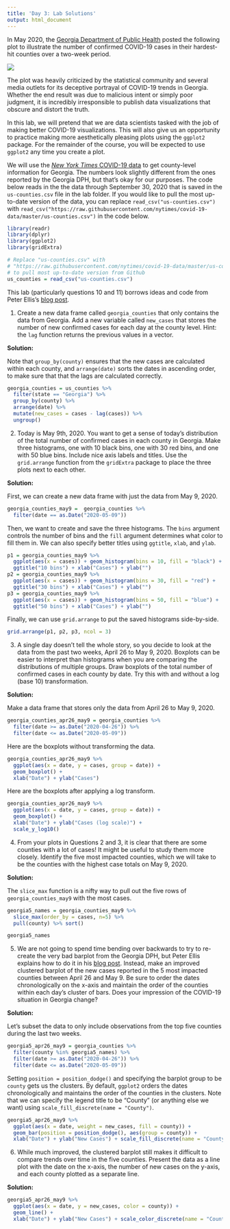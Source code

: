 ---
title: 'Day 3: Lab Solutions'
output: html_document
---

In May 2020, the [Georgia Department of Public Health](https://dph.georgia.gov/covid-19-daily-status-report) posted the following plot to illustrate the number of confirmed COVID-19 cases in their hardest-hit counties over a two-week period. 

![](georgia_dph_bad.png)

The plot was heavily criticized by the statistical community and several media outlets for its deceptive portrayal of COVID-19 trends in Georgia. Whether the end result was due to malicious intent or simply poor judgment, it is incredibly irresponsible to publish data visualizations that obscure and distort the truth. 

In this lab, we will pretend that we are data scientists tasked with the job of making better COVID-19 visualizations. This will also give us an opportunity to practice making more aesthetically pleasing plots using the `ggplot2` package. For the remainder of the course, you will be expected to use `ggplot2` any time you create a plot.

We will use the [*New York Times* COVID-19 data](https://github.com/nytimes/covid-19-data) to get county-level information for Georgia. The numbers look slightly different from the ones reported by the Georgia DPH, but that's okay for our purposes. The code below reads in the the data through September 30, 2020 that is saved in the `us-counties.csv` file in the lab folder. If you would like to pull the most up-to-date version of the data, you can replace `read_csv("us-counties.csv")` with `read_csv("https://raw.githubusercontent.com/nytimes/covid-19-data/master/us-counties.csv")` in the code below. 

```{r, message=FALSE, warning=FALSE}
library(readr)
library(dplyr)
library(ggplot2)
library(gridExtra)

# Replace "us-counties.csv" with 
# "https://raw.githubusercontent.com/nytimes/covid-19-data/master/us-counties.csv"
# to pull most up-to-date version from Github
us_counties = read_csv("us-counties.csv")
```

This lab (particularly questions 10 and 11) borrows ideas and code from Peter Ellis's [blog post](http://freerangestats.info/blog/2020/05/23/ordering-in-bar-charts). 


1. Create a new data frame called `georgia_counties` that only contains the data from Georgia. Add a new variable called `new_cases` that stores the number of new confirmed cases for each day at the county level. Hint: the `lag` function returns the previous values in a vector. 

**Solution:** 

Note that `group_by(county)` ensures that the new cases are calculated within each county, and `arrange(date)` sorts the dates in ascending order, to make sure that that the lags are calculated correctly. 

```{r}
georgia_counties = us_counties %>%
  filter(state == "Georgia") %>%
  group_by(county) %>%
  arrange(date) %>%
  mutate(new_cases = cases - lag(cases)) %>% 
  ungroup()
```


2. Today is May 9th, 2020. You want to get a sense of today's distribution of the total number of confirmed cases in each county in Georgia. Make three histograms, one with 10 black bins, one with 30 red bins, and one with 50 blue bins. Include nice axis labels and titles. Use the `grid.arrange` function from the `gridExtra` package to place the three plots next to each other. 

**Solution:** 

First, we can create a new data frame with just the data from May 9, 2020. 

```{r}
georgia_counties_may9 =  georgia_counties %>% 
  filter(date == as.Date("2020-05-09"))
```

Then, we want to create and save the three histograms. The `bins` argument controls the number of bins and the `fill` argument determines what color to fill them in. We can also specify better titles using `ggtitle`, `xlab`, and `ylab`. 

```{r}
p1 = georgia_counties_may9 %>% 
  ggplot(aes(x = cases)) + geom_histogram(bins = 10, fill = "black") + 
  ggtitle("10 bins") + xlab("Cases") + ylab("")
p2 = georgia_counties_may9 %>% 
  ggplot(aes(x = cases)) + geom_histogram(bins = 30, fill = "red") + 
  ggtitle("30 bins") + xlab("Cases") + ylab("")
p3 = georgia_counties_may9 %>% 
  ggplot(aes(x = cases)) + geom_histogram(bins = 50, fill = "blue") + 
  ggtitle("50 bins") + xlab("Cases") + ylab("")
```

Finally, we can use `grid.arrange` to put the saved histograms side-by-side. 

```{r}
grid.arrange(p1, p2, p3, ncol = 3)
```


3. A single day doesn't tell the whole story, so you decide to look at the data from the past two weeks, April 26 to May 9, 2020. Boxplots can be easier to interpret than histograms when you are comparing the distributions of multiple groups. Draw boxplots of the total number of confirmed cases in each county by date. Try this with and without a log (base 10) transformation. 

**Solution:** 

Make a data frame that stores only the data from April 26 to May 9, 2020. 

```{r}
georgia_counties_apr26_may9 = georgia_counties %>% 
  filter(date >= as.Date("2020-04-26")) %>%
  filter(date <= as.Date("2020-05-09"))
```

Here are the boxplots without transforming the data. 

```{r}
georgia_counties_apr26_may9 %>% 
  ggplot(aes(x = date, y = cases, group = date)) + 
  geom_boxplot() + 
  xlab("Date") + ylab("Cases")
```

Here are the boxplots after applying a log transform. 

```{r}
georgia_counties_apr26_may9 %>% 
  ggplot(aes(x = date, y = cases, group = date)) + 
  geom_boxplot() + 
  xlab("Date") + ylab("Cases (log scale)") + 
  scale_y_log10()
```


4. From your plots in Questions 2 and 3, it is clear that there are some counties with a lot of cases! It might be useful to study them more closely. Identify the five most impacted counties, which we will take to be the counties with the highest case totals on May 9, 2020. 

**Solution:** 

The `slice_max` function is a nifty way to pull out the five rows of `georgia_counties_may9` with the most cases. 

```{r}
georgia5_names = georgia_counties_may9 %>%
  slice_max(order_by = cases, n=5) %>%
  pull(county) %>% sort()

georgia5_names
```


5. We are not going to spend time bending over backwards to try to re-create the very bad barplot from the Georgia DPH, but Peter Ellis explains how to do it in his [blog post](http://freerangestats.info/blog/2020/05/23/ordering-in-bar-charts). Instead, make an improved clustered barplot of the new cases reported in the 5 most impacted counties between April 26 and May 9. Be sure to order the dates chronologically on the x-axis and maintain the order of the counties within each day's cluster of bars. Does your impression of the COVID-19 situation in Georgia change? 

**Solution:** 

Let's subset the data to only include observations from the top five counties during the last two weeks.  

```{r}
georgia5_apr26_may9 = georgia_counties %>% 
  filter(county %in% georgia5_names) %>%
  filter(date >= as.Date("2020-04-26")) %>%
  filter(date <= as.Date("2020-05-09"))
```

Setting `position = position_dodge()` and specifying the barplot group to be `county` gets us the clusters. By default, `ggplot2` orders the dates chronologically and maintains the order of the counties in the clusters. Note that we can specify the legend title to be "County" (or anything else we want) using `scale_fill_discrete(name = "County")`. 

```{r}
georgia5_apr26_may9 %>% 
  ggplot(aes(x = date, weight = new_cases, fill = county)) +
  geom_bar(position = position_dodge(), aes(group = county)) + 
  xlab("Date") + ylab("New Cases") + scale_fill_discrete(name = "County")
```


6. While much improved, the clustered barplot still makes it difficult to compare trends over time in the five counties. Present the data as a line plot with the date on the x-axis, the number of new cases on the y-axis, and each county plotted as a separate line. 

**Solution:** 

```{r}
georgia5_apr26_may9 %>% 
  ggplot(aes(x = date, y = new_cases, color = county)) +
  geom_line() + 
  xlab("Date") + ylab("New Cases") + scale_color_discrete(name = "County")
```

